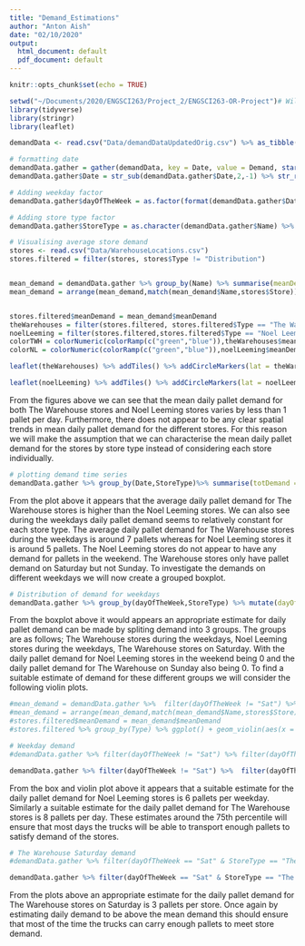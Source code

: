 ```yaml
---
title: "Demand_Estimations"
author: "Anton Aish"
date: "02/10/2020"
output:
  html_document: default
  pdf_document: default
---
```


```r
knitr::opts_chunk$set(echo = TRUE)
```


```r
setwd("~/Documents/2020/ENGSCI263/Project_2/ENGSCI263-OR-Project")# Will need to change to your directory
library(tidyverse)
library(stringr)
library(leaflet)

```


```r
demandData <- read.csv("Data/demandDataUpdatedOrig.csv") %>% as_tibble()

# formatting date
demandData.gather = gather(demandData, key = Date, value = Demand, starts_with('x'))
demandData.gather$Date = str_sub(demandData.gather$Date,2,-1) %>% str_replace_all("\\.", "-") %>% as.Date("%d-%m-%y")

# Adding weekday factor
demandData.gather$dayOfTheWeek = as.factor(format(demandData.gather$Date, "%a"))

# Adding store type factor
demandData.gather$StoreType = as.character(demandData.gather$Name) %>% str_sub(1,1) %>% factor(levels = c("N","T"), labels = c("Noel Leeming", "The Warehouse"))

```


```r
# Visualising average store demand
stores <- read.csv("Data/WarehouseLocations.csv")
stores.filtered = filter(stores, stores$Type != "Distribution") 


mean_demand = demandData.gather %>% group_by(Name) %>% summarise(meanDemand = mean(Demand,na.rm=TRUE))
mean_demand = arrange(mean_demand,match(mean_demand$Name,stores$Store))


stores.filtered$meanDemand = mean_demand$meanDemand
theWarehouses = filter(stores.filtered, stores.filtered$Type == "The Warehouse")
noelLeeming = filter(stores.filtered,stores.filtered$Type == "Noel Leeming")
colorTWH = colorNumeric(colorRamp(c("green","blue")),theWarehouses$meanDemand)
colorNL = colorNumeric(colorRamp(c("green","blue")),noelLeeming$meanDemand)

leaflet(theWarehouses) %>% addTiles() %>% addCircleMarkers(lat = theWarehouses$Lat, lng = theWarehouses$Long, color = colorTWH(theWarehouses$meanDemand)) %>% addLegend("bottomright", pal = colorTWH, values = ~theWarehouses$meanDemand, title = "Mean Demand")

leaflet(noelLeeming) %>% addTiles() %>% addCircleMarkers(lat = noelLeeming$Lat, lng = noelLeeming$Long, color = colorNL(noelLeeming$meanDemand)) %>% addLegend("bottomright", pal = colorNL, values = ~noelLeeming$meanDemand, title = "Mean Demand")

```

From the figures above we can see that the mean daily pallet demand for both The Warehouse stores and Noel Leeming stores varies by less than 1 pallet per day. Furthermore, there does not appear to be any clear spatial trends in mean daily pallet demand for the different stores. For this reason we will make the assumption that we can characterise the mean daily pallet demand for the stores by store type instead of considering each store individually.

```r
# plotting demand time series
demandData.gather %>% group_by(Date,StoreType)%>% summarise(totDemand = mean(Demand,na.rm=TRUE)) %>% ggplot() + geom_line(aes(x = Date, y = totDemand, color = StoreType)) + scale_x_date(date_breaks = "1 day", date_labels = "%a") + labs(title = "Daily Pallet Demand for The Warehouse Group Stores", subtitle = "Monday 3rd Feburary to Sunday 1st March 2020", y  = "Pallets", x = 'Day') + theme(axis.text.x = element_text(angle = 60, hjust = 1))
```

From the plot above it appears that the average daily pallet demand for The Warehouse stores is higher than the Noel Leeming stores. We can also see during the weekdays daily pallet demand seems to relatively constant for each store type. The average daily pallet demand for The Warehouse stores during the weekdays is around 7 pallets whereas for Noel Leeming stores it is around 5 pallets. The Noel Leeming stores do not appear to have any demand for pallets in the weekend. The Warehouse stores only have pallet demand on Saturday but not Sunday. To investigate the demands on different weekdays we will now create a grouped boxplot.


```r
# Distribution of demand for weekdays
demandData.gather %>% group_by(dayOfTheWeek,StoreType) %>% mutate(dayOfTheWeek =  fct_relevel(dayOfTheWeek,"Mon","Tue","Wed","Thu","Fri","Sat","Sun")) %>% ggplot() + geom_boxplot(aes(y=Demand, x = dayOfTheWeek, fill = StoreType))+labs(title = "Daily Pallet Demand for The Warehouse Group Stores by Day of the Week", y  = "Pallets", x = 'Day')

```

From the boxplot above it would appears an appropriate estimate for daily pallet demand can be made by spliting demand into 3 groups. The groups are as follows; The Warehouse stores during the weekdays, Noel Leeming stores during the weekdays, The Warehouse stores on Saturday. With the daily pallet demand for Noel Leeming stores in the weekend being 0 and the daily pallet demand for The Warehouse on Sunday also being 0. To find a suitable estimate of demand for these different groups we will consider the following violin plots.

```r
#mean_demand = demandData.gather %>%  filter(dayOfTheWeek != "Sat") %>% filter(dayOfTheWeek != "Sun") %>% group_by(Name) %>% summarise(meanDemand = mean(Demand,na.rm=TRUE))
#mean_demand = arrange(mean_demand,match(mean_demand$Name,stores$Store))
#stores.filtered$meanDemand = mean_demand$meanDemand
#stores.filtered %>% group_by(Type) %>% ggplot() + geom_violin(aes(x = Type, y = meanDemand, fill = Type))
```



```r
# Weekday demand
#demandData.gather %>% filter(dayOfTheWeek != "Sat") %>% filter(dayOfTheWeek != "Sun") %>% group_by(StoreType) %>% ggplot() + geom_boxplot(aes(y=Demand, fill = StoreType))

demandData.gather %>% filter(dayOfTheWeek != "Sat") %>%  filter(dayOfTheWeek != "Sun") %>% group_by(StoreType) %>% ggplot() + geom_violin(aes(y=Demand,x = StoreType, fill = StoreType))+ labs(title = "Daily Pallet Demand for The Warehouse Group Stores during the weekdays", y  = "Pallets", x = 'Store Type')

```

From the box and violin plot above it appears that a suitable estimate for the daily pallet demand for Noel Leeming stores is 6 pallets per weekday. Similarly a suitable estimate for the daily pallet demand for The Warehouse stores is 8 pallets per day. These estimates around the 75th percentile will ensure that most days the trucks will be able to transport enough pallets to satisfy demand of the stores.

```r
# The Warehouse Saturday demand
#demandData.gather %>% filter(dayOfTheWeek == "Sat" & StoreType == "The Warehouse") %>% group_by(StoreType) %>% ggplot() + geom_boxplot(aes(y=Demand, fill = StoreType))

demandData.gather %>% filter(dayOfTheWeek == "Sat" & StoreType == "The Warehouse") %>% group_by(StoreType) %>% ggplot() + geom_violin(aes(y=Demand,x = "TheWarehouse",))+ labs(title = "Daily Pallet Demand for The Warehouse on Saturday", y  = "Pallets",x = "")


```

From the plots above an appropriate estimate for the daily pallet demand for The Warehouse stores on Saturday is 3 pallets per store. Once again by estimating daily demand to be above the mean demand this should ensure that most of the time the trucks can carry enough pallets to meet store demand.
